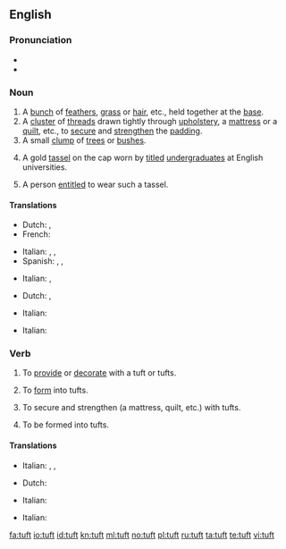 ==English==

===Pronunciation===
* {{IPA|tʌft}}
* {{rhymes|ʌft}}

===Noun===
{{en-noun}}

# A [[bunch]] of [[feather]]s, [[grass]] or [[hair]], etc., held together at the [[base]].
# A [[cluster]] of [[thread]]s drawn tightly through [[upholstery]], a [[mattress]] or a [[quilt]], etc., to [[secure]] and [[strengthen]] the [[padding]].
# A small [[clump]] of [[tree]]s or [[bush]]es.
# {{historical}} A gold [[tassel]] on the cap worn by [[titled]] [[undergraduate]]s at English universities.
# A person [[entitle]]d to wear such a tassel.

====Translations====
{{trans-top|bunch}}
* Dutch: {{t+|nl|pluk|m}}, {{t+|nl|bundel|m}}
* French: {{t+|fr|touffe|f}}
{{trans-mid}}
* Italian: {{t+|it|cespo|m}}, {{t-|it|ciuffo|m}},  {{t-|it|ciocca}}
* Spanish: {{sense|hair}} {{t+|es|mechón|m}}, {{sense|feathers}} {{t-|es|penacho|m}}, {{sense|grass}} {{t-|es|manojo|m}}
{{trans-bottom}}

{{trans-top|cluster of threads}}
{{trans-mid}}
* Italian: {{t+|it|fiocco}},  {{t-|it|rappa}}
{{trans-bottom}}

{{trans-top|clump of trees}}
* Dutch: {{t-|nl|bosje|n}}, {{t|nl|bomengroep|m}}
{{trans-mid}}
* Italian: {{t|it|macchia d'alberi}}
{{trans-bottom}}

{{trans-top|gold tassel}}
{{trans-mid}}
* Italian: {{t|it|nappina dorata}}
{{trans-bottom}}

{{trans-top|person wearing the tassel}}
{{trans-mid}}
{{trans-bottom}}

===Verb===
{{en-verb}}

# {{transitive}} To [[provide]] or [[decorate]] with a tuft or tufts.
# {{transitive}} To [[form]] into tufts.
# {{transitive}} To secure and strengthen (a mattress, quilt, etc.) with tufts.
# {{intransitive}} To be formed into tufts.

====Translations====
{{trans-top|provide with tufts}}
{{trans-mid}}
* Italian: {{t|it|infiocchettare}},  {{t|it|ornare di ciuffi}},  {{t|it|impennacchiare}}
{{trans-bottom}}

{{trans-top|form into tufts}}
* Dutch: {{t|nl|bundelen}}
{{trans-mid}}
{{trans-bottom}}

{{trans-top|secure with tufts}}
{{trans-mid}}
* Italian: {{t|it|trapuntare}}
{{trans-bottom}}

{{trans-top|be formed into tufts}}
{{trans-mid}}
* Italian: {{t|it|a forma di ciuffo}}
{{trans-bottom}}

[[fa:tuft]]
[[io:tuft]]
[[id:tuft]]
[[kn:tuft]]
[[ml:tuft]]
[[no:tuft]]
[[pl:tuft]]
[[ru:tuft]]
[[ta:tuft]]
[[te:tuft]]
[[vi:tuft]]